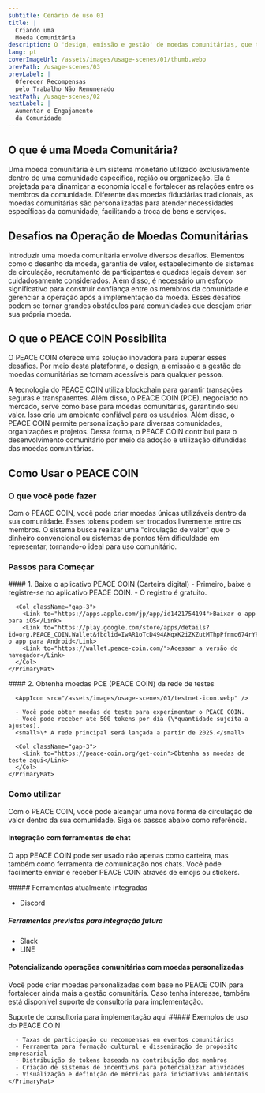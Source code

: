 ```yaml
---
subtitle: Cenário de uso 01
title: |
  Criando uma
  Moeda Comunitária
description: O 'design, emissão e gestão' de moedas comunitárias, que tradicionalmente eram difíceis de criar, agora podem ser facilmente realizados por qualquer pessoa.
lang: pt
coverImageUrl: /assets/images/usage-scenes/01/thumb.webp
prevPath: /usage-scenes/03
prevLabel: |
  Oferecer Recompensas
  pelo Trabalho Não Remunerado
nextPath: /usage-scenes/02
nextLabel: |
  Aumentar o Engajamento
  da Comunidade
---
```


## O que é uma Moeda Comunitária?

Uma moeda comunitária é um sistema monetário utilizado exclusivamente dentro de uma comunidade específica, região ou organização.
Ela é projetada para dinamizar a economia local e fortalecer as relações entre os membros da comunidade.
Diferente das moedas fiduciárias tradicionais, as moedas comunitárias são personalizadas para atender necessidades específicas da comunidade, facilitando a troca de bens e serviços.

## Desafios na Operação de Moedas Comunitárias

Introduzir uma moeda comunitária envolve diversos desafios.
Elementos como o desenho da moeda, garantia de valor, estabelecimento de sistemas de circulação, recrutamento de participantes e quadros legais devem ser cuidadosamente considerados.
Além disso, é necessário um esforço significativo para construir confiança entre os membros da comunidade e gerenciar a operação após a implementação da moeda.
Esses desafios podem se tornar grandes obstáculos para comunidades que desejam criar sua própria moeda.

## O que o PEACE COIN Possibilita

O PEACE COIN oferece uma solução inovadora para superar esses desafios.
Por meio desta plataforma, o design, a emissão e a gestão de moedas comunitárias se tornam acessíveis para qualquer pessoa.

A tecnologia do PEACE COIN utiliza blockchain para garantir transações seguras e transparentes.
Além disso, o PEACE COIN (PCE), negociado no mercado, serve como base para moedas comunitárias, garantindo seu valor.
Isso cria um ambiente confiável para os usuários.
Além disso, o PEACE COIN permite personalização para diversas comunidades, organizações e projetos.
Dessa forma, o PEACE COIN contribui para o desenvolvimento comunitário por meio da adoção e utilização difundidas das moedas comunitárias.

## Como Usar o PEACE COIN

### O que você pode fazer

Com o PEACE COIN, você pode criar moedas únicas utilizáveis dentro da sua comunidade.
Esses tokens podem ser trocados livremente entre os membros.
O sistema busca realizar uma "circulação de valor" que o dinheiro convencional ou sistemas de pontos têm dificuldade em representar, tornando-o ideal para uso comunitário.

### Passos para Começar️

<Col>
  <Flex>
    <PrimaryMat>
      #### 1. Baixe o aplicativo PEACE COIN (Carteira digital)
      <AppIcon src="/assets/images/usage-scenes/01/app-icon.webp" />
      - Primeiro, baixe e registre-se no aplicativo PEACE COIN.
      - O registro é gratuito.

      <Col className="gap-3">
        <Link to="https://apps.apple.com/jp/app/id1421754194">Baixar o app para iOS</Link>
        <Link to="https://play.google.com/store/apps/details?id=org.PEACE_COIN.Wallet&fbclid=IwAR1oTcD494AKqxK2iZKZutMThpPfnmo674rYPQF8S_8h6hx1fr9irWYfndY">Baixar o app para Android</Link>
        <Link to="https://wallet.peace-coin.com/">Acessar a versão do navegador</Link>
      </Col>
    </PrimaryMat>

  </Flex>
  <Flex>
    <PrimaryMat>
      #### 2. Obtenha moedas PCE (PEACE COIN) da rede de testes

      <AppIcon src="/assets/images/usage-scenes/01/testnet-icon.webp" />

      - Você pode obter moedas de teste para experimentar o PEACE COIN.
      - Você pode receber até 500 tokens por dia (\*quantidade sujeita a ajustes).
      <small>\* A rede principal será lançada a partir de 2025.</small>

      <Col className="gap-3">
        <Link to="https://peace-coin.org/get-coin">Obtenha as moedas de teste aqui</Link>
      </Col>
    </PrimaryMat>

  </Flex>
</Col>

### Como utilizar

Com o PEACE COIN, você pode alcançar uma nova forma de circulação de valor dentro da sua comunidade.
Siga os passos abaixo como referência.

#### Integração com ferramentas de chat

O app PEACE COIN pode ser usado não apenas como carteira, mas também como ferramenta de comunicação nos chats.
Você pode facilmente enviar e receber PEACE COIN através de emojis ou stickers.

<Col>
<div>
##### Ferramentas atualmente integradas

- Discord

</div>
<div>

##### Ferramentas previstas para integração futura

- Slack
- LINE

</div>
</Col>

#### Potencializando operações comunitárias com moedas personalizadas

Você pode criar moedas personalizadas com base no PEACE COIN para fortalecer ainda mais a gestão comunitária.
Caso tenha interesse, também está disponível suporte de consultoria para implementação.

<Link to="https://peace-coin.org/contact">
  Suporte de consultoria para implementação aqui
</Link>

<Col>
  <Flex>
    <PrimaryMat>
      ##### Exemplos de uso do PEACE COIN

      - Taxas de participação ou recompensas em eventos comunitários
      - Ferramenta para formação cultural e disseminação de propósito empresarial
      - Distribuição de tokens baseada na contribuição dos membros
      - Criação de sistemas de incentivos para potencializar atividades
      - Visualização e definição de métricas para iniciativas ambientais
    </PrimaryMat>

  </Flex>
</Col>
